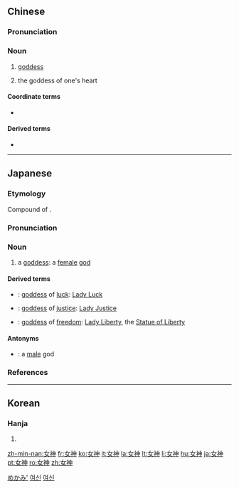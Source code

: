 ==Chinese==
{{zh-forms}}

===Pronunciation===
{{zh-pron
|m=nǚshén
|c=neoi5 san4
|h=pfs=ńg-sṳ̀n
|mn=lí-sîn
|cat=n}}

===Noun===
{{zh-noun}}

# [[goddess]]
# {{lb|zh|neologism}} {{qualifier|of a young female, e.g. a {{l|zh|白富美}}}} the goddess of one's heart

====Coordinate terms====
* {{zh-l|男神}}

====Derived terms====
* {{zh-l|宅男女神}}

{{zh-cat|Gods|Religion}}

----

==Japanese==
<div style="float:right;">
{{wikipedia|lang=ja}}
{{wikipedia|Goddess}}
</div>

===Etymology===
{{ja-kanjitab|め|かみ|k2=がみ|yomi=k}}
Compound of {{compound|女|tr1=me|t1=woman, female|神|tr2=kami|t2=god, divinity|lang=ja|sort=めがみ}}. {{rendaku2|sort=めがみ|kami|gami}}

===Pronunciation===
{{ja-pron|yomi=k|めがみ|acc=1|acc_ref=NHK,DJR}}

===Noun===
{{ja-noun|めがみ}}

# a [[goddess]]: a [[female]] [[god]]

====Derived terms====
{{der-top}}
* {{ja-r|幸運の女神|こううん の めがみ}}: [[goddess]] of [[luck]]: [[Lady Luck]]
* {{ja-r|正義の女神|せいぎ の めがみ}}: [[goddess]] of [[justice]]: [[Lady Justice]]
* {{ja-r|自由の女神|じゆう の めがみ}}: [[goddess]] of [[freedom]]: [[Lady Liberty]], the [[Statue of Liberty]]
{{der-bottom}}

====Antonyms====
* {{ja-r|男神|おがみ}}: a [[male]] god

===References===
<references/>

[[Category:ja:Gods|めかみ']]

----

==Korean==

===Hanja===
{{ko-hanja|hangeul=[[여신]]|eumhun=|rv=yeosin|mr=yŏsin|y=<sup>n</sup>yesin}}

# {{hanja form of|여신|[[goddess]]}}

[[Category:ko:Gods|여신]]
[[Category:ko:Religion|여신]]

[[zh-min-nan:女神]]
[[fr:女神]]
[[ko:女神]]
[[it:女神]]
[[la:女神]]
[[lt:女神]]
[[li:女神]]
[[hu:女神]]
[[ja:女神]]
[[pt:女神]]
[[ro:女神]]
[[zh:女神]]